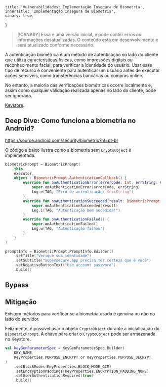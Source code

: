 
    title: 'Vulnerabilidades: Implementação Insegura de Biometria',
    innerTitle: 'Implementação Insegura de Biometria',
    canary: true,
}

> [!CANARY]
> Essa é uma versão inicial, e pode conter erros ou informações desatualizadas. O conteúdo está em desenvolvimento e será atualizado conforme necessário.

A autenticação biométrica é um método de autenticação no lado do cliente que utiliza características físicas, como impressões digitais ou reconhecimento facial, para verificar a identidade do usuário. Usar esse tipo de recurso é conveniente para autenticar um usuário antes de executar ações sensíveis, como transferências bancárias ou compras online.

No entanto, a maioria das verificações biométricas ocorre localmente e, assim como qualquer validação realizada apenas no lado do cliente, pode ser ignorada.

[Keystore](/security/keystore).

## Deep Dive: Como funciona a biometria no Android?
https://source.android.com/security/biometric?hl=pt-br

O código a baixo ilustra como a biometria sem `CryptoObject` é implementada:

```kotlin showLineNumbers {1,20} filename="Biometric.kt"
biometricPrompt = BiometricPrompt(
    this, 
    executor, 
    object : BiometricPrompt.AuthenticationCallback() {
        override fun onAuthenticationError(errorCode: Int, errString: CharSequence) {
            super.onAuthenticationError(errorCode, errString)
            Log.e(TAG, "Erro de autenticação: $errString")
        }
        override fun onAuthenticationSucceeded(result: BiometricPrompt.AuthenticationResult) {
            super.onAuthenticationSucceeded(result)
            Log.i(TAG, "Autenticação bem sucedida!")
        }
        override fun onAuthenticationFailed() {
            super.onAuthenticationFailed()
            Log.w(TAG, "Autenticação falhou")
        }
    }
)

promptInfo = BiometricPrompt.PromptInfo.Builder()
    .setTitle("Verique sua identidade")
    .setSubtitle("supersecure.app precisa ter certeza que é você")
    .setNegativeButtonText("Use account password")
    .build()
```

## Bypass


## Mitigação
Existem métodos para verificar se a biometria usada é genuína ou não no lado do servidor.

Felizmente, é possível usar o objeto `CryptoObject` durante a inicialicação do `BiometricPrompt`. A chave para criar o `CryptoObject` pode ser armazenada no Keystore.

```kotlin showLineNumbers filename="Biometric.kt"
val keyGenParameterSpec = KeyGenParameterSpec.Builder(
    KEY_NAME,
    KeyProperties.PURPOSE_ENCRYPT or KeyProperties.PURPOSE_DECRYPT
)
    .setBlockModes(KeyProperties.BLOCK_MODE_GCM)
    .setEncryptionPaddings(KeyProperties.ENCRYPTION_PADDING_NONE)
    .setUserAuthenticationRequired(true)
    .build()
```